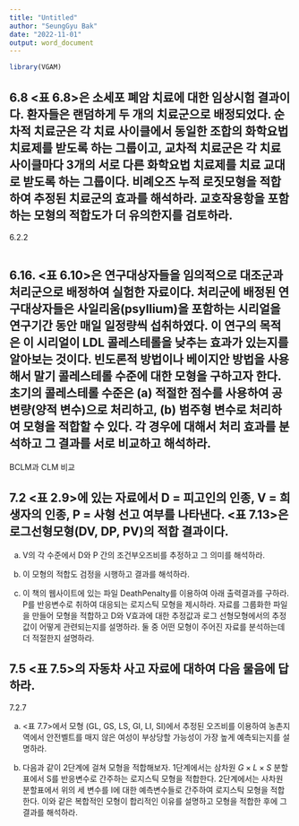 ```yaml
---
title: "Untitled"
author: "SeungGyu Bak"
date: "2022-11-01"
output: word_document
---
```


```r
library(VGAM)
```

## 6.8 <표 6.8>은 소세포 폐암 치료에 대한 임상시험 결과이다. 환자들은 랜덤하게 두 개의 치료군으로 배정되었다. 순차적 치료군은 각 치료 사이클에서 동일한 조합의 화학요법 치료제를 받도록 하는 그룹이고, 교차적 치료군은 각 치료 사이클마다 3개의 서로 다른 화학요법 치료제를 치료 교대로 받도록 하는 그룹이다. 비례오즈 누적 로짓모형을 적합하여 추정된 치료군의 효과를 해석하라. 교호작용항을 포함하는 모형의 적합도가 더 유의한지를 검토하라. 

6.2.2


```r

```


## 6.16. <표 6.10>은 연구대상자들을 임의적으로 대조군과 처리군으로 배정하여 실험한 자료이다. 처리군에 배정된 연구대상자들은 사일리움(psyllium)을 포함하는 시리얼을 연구기간 동안 매일 일정량씩 섭취하였다. 이 연구의 목적은 이 시리얼이 LDL 콜레스테롤을 낮추는 효과가 있는지를 알아보는 것이다. 빈도론적 방법이나 베이지안 방법을 사용해서 말기 콜레스테롤 수준에 대한 모형을 구하고자 한다. 초기의 콜레스테롤 수준은 (a) 적절한 점수를 사용하여 공변량(양적 변수)으로 처리하고, (b) 범주형 변수로 처리하여 모형을 적합할 수 있다. 각 경우에 대해서 처리 효과를 분석하고 그 결과를 서로 비교하고 해석하라.


BCLM과 CLM 비교





## 7.2 <표 2.9>에 있는 자료에서 D = 피고인의 인종, V = 희생자의 인종, P = 사형 선고 여부를 나타낸다. <표 7.13>은 로그선형모형(DV, DP, PV)의 적합 결과이다.

a. V의 각 수준에서 D와 P 간의 조건부오즈비를 추정하고 그 의미를 해석하라.

b. 이 모형의 적합도 검정을 시행하고 결과를 해석하라.

c. 이 책의 웹사이트에 있는 파일 DeathPenalty를 이용하여 아래 출력결과를 구하라. P를 반응변수로 취하여 대응되는 로지스틱 모형을 제시하라. 자료를 그룹화한 파일을 만들어 모형을 적합하고 D와 V효과에 대한 추정값과 로그 선형모형에서의 추정값이 어떻게 관련되는지를 설명하라. 둘 중 어떤 모형이 주어진 자료를 분석하는데 더 적절한지 설명하라.



## 7.5 <표 7.5>의 자동차 사고 자료에 대하여 다음 물음에 답하라.

7.2.7


a. <표 7.7>에서 모형 (GL, GS, LS, GI, LI, SI)에서 추정된 오즈비를 이용하여 농촌지역에서 안전벨트를 매지 않은 여성이 부상당할 가능성이 가장 높게 예측되는지를 설명하라.

b. 다음과 같이 2단계에 걸쳐 모형을 적합해보자. 1단계에서는 삼차원 $G \times L \times S$ 분할표에서 S를 반응변수로 간주하는 로지스틱 모형을 적합한다. 2단계에서는 사차원 분할표에서 위의 세 변수를 I에 대한 예측변수들로 간주하여 로지스틱 모형을 적합한다. 이와 같은 복합적인 모형이 합리적인 이유를 설명하고 모형을 적합한 후에 그 결과를 해석하라.

